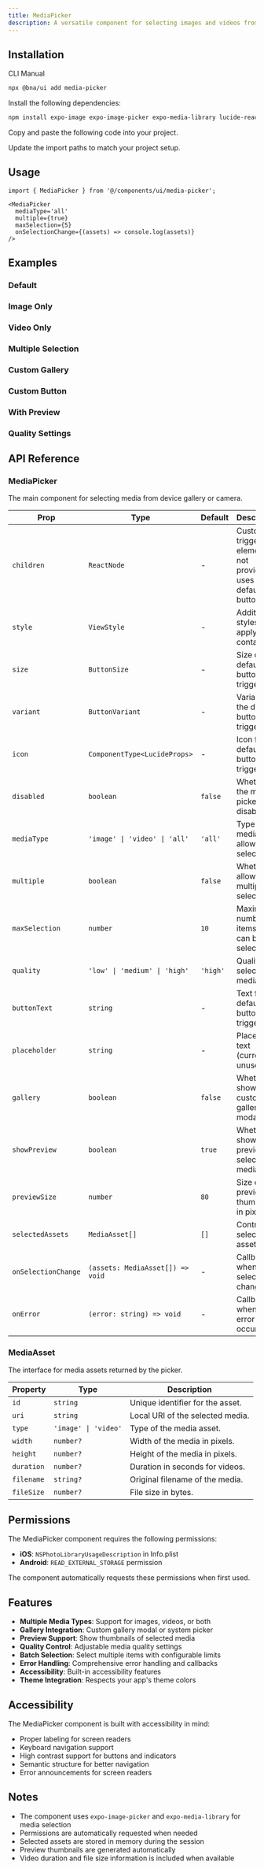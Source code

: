 ```yaml
---
title: MediaPicker
description: A versatile component for selecting images and videos from device gallery or camera with preview capabilities.
---
```


<ComponentPreview
  name='media-picker-demo'
  description='A basic media picker with image and video selection'
/>

## Installation

<CodeTabs>

<TabsList>
  <TabsTrigger value="cli">CLI</TabsTrigger>
  <TabsTrigger value="manual">Manual</TabsTrigger>
</TabsList>
<TabsContent value="cli">

```bash
npx @bna/ui add media-picker
```

</TabsContent>

<TabsContent value="manual">

<Steps>

<Step>Install the following dependencies:</Step>

```bash
npm install expo-image expo-image-picker expo-media-library lucide-react-native
```

<Step>Copy and paste the following code into your project.</Step>

<ComponentSource name='media-picker' title='components/ui/media-picker.tsx' />

<Step>Update the import paths to match your project setup.</Step>

</Steps>

</TabsContent>

</CodeTabs>

## Usage

```tsx
import { MediaPicker } from '@/components/ui/media-picker';
```

```tsx
<MediaPicker
  mediaType='all'
  multiple={true}
  maxSelection={5}
  onSelectionChange={(assets) => console.log(assets)}
/>
```

## Examples

### Default

<ComponentPreview
  name='media-picker-demo'
  description='A basic media picker with image and video selection'
/>

### Image Only

<ComponentPreview
  name='media-picker-images'
  description='Media picker configured for images only'
/>

### Video Only

<ComponentPreview
  name='media-picker-videos'
  description='Media picker configured for videos only'
/>

### Multiple Selection

<ComponentPreview
  name='media-picker-multiple'
  description='Media picker with multiple selection enabled'
/>

### Custom Gallery

<ComponentPreview
  name='media-picker-gallery'
  description='Media picker with custom gallery modal'
/>

### Custom Button

<ComponentPreview
  name='media-picker-custom'
  description='Media picker with custom trigger button'
/>

### With Preview

<ComponentPreview
  name='media-picker-preview'
  description='Media picker showing selected media previews'
/>

### Quality Settings

<ComponentPreview
  name='media-picker-quality'
  description='Media picker with different quality settings'
/>

## API Reference

### MediaPicker

The main component for selecting media from device gallery or camera.

| Prop                | Type                             | Default  | Description                                                   |
| ------------------- | -------------------------------- | -------- | ------------------------------------------------------------- |
| `children`          | `ReactNode`                      | -        | Custom trigger element. If not provided, uses default button. |
| `style`             | `ViewStyle`                      | -        | Additional styles to apply to the container.                  |
| `size`              | `ButtonSize`                     | -        | Size of the default button trigger.                           |
| `variant`           | `ButtonVariant`                  | -        | Variant of the default button trigger.                        |
| `icon`              | `ComponentType<LucideProps>`     | -        | Icon for the default button trigger.                          |
| `disabled`          | `boolean`                        | `false`  | Whether the media picker is disabled.                         |
| `mediaType`         | `'image' \| 'video' \| 'all'`    | `'all'`  | Type of media to allow selection.                             |
| `multiple`          | `boolean`                        | `false`  | Whether to allow multiple selection.                          |
| `maxSelection`      | `number`                         | `10`     | Maximum number of items that can be selected.                 |
| `quality`           | `'low' \| 'medium' \| 'high'`    | `'high'` | Quality of selected media.                                    |
| `buttonText`        | `string`                         | -        | Text for the default button trigger.                          |
| `placeholder`       | `string`                         | -        | Placeholder text (currently unused).                          |
| `gallery`           | `boolean`                        | `false`  | Whether to show custom gallery modal.                         |
| `showPreview`       | `boolean`                        | `true`   | Whether to show preview of selected media.                    |
| `previewSize`       | `number`                         | `80`     | Size of preview thumbnails in pixels.                         |
| `selectedAssets`    | `MediaAsset[]`                   | `[]`     | Controlled selected assets.                                   |
| `onSelectionChange` | `(assets: MediaAsset[]) => void` | -        | Callback when selection changes.                              |
| `onError`           | `(error: string) => void`        | -        | Callback when an error occurs.                                |

### MediaAsset

The interface for media assets returned by the picker.

| Property   | Type                 | Description                      |
| ---------- | -------------------- | -------------------------------- |
| `id`       | `string`             | Unique identifier for the asset. |
| `uri`      | `string`             | Local URI of the selected media. |
| `type`     | `'image' \| 'video'` | Type of the media asset.         |
| `width`    | `number?`            | Width of the media in pixels.    |
| `height`   | `number?`            | Height of the media in pixels.   |
| `duration` | `number?`            | Duration in seconds for videos.  |
| `filename` | `string?`            | Original filename of the media.  |
| `fileSize` | `number?`            | File size in bytes.              |

## Permissions

The MediaPicker component requires the following permissions:

- **iOS**: `NSPhotoLibraryUsageDescription` in Info.plist
- **Android**: `READ_EXTERNAL_STORAGE` permission

The component automatically requests these permissions when first used.

## Features

- **Multiple Media Types**: Support for images, videos, or both
- **Gallery Integration**: Custom gallery modal or system picker
- **Preview Support**: Show thumbnails of selected media
- **Quality Control**: Adjustable media quality settings
- **Batch Selection**: Select multiple items with configurable limits
- **Error Handling**: Comprehensive error handling and callbacks
- **Accessibility**: Built-in accessibility features
- **Theme Integration**: Respects your app's theme colors

## Accessibility

The MediaPicker component is built with accessibility in mind:

- Proper labeling for screen readers
- Keyboard navigation support
- High contrast support for buttons and indicators
- Semantic structure for better navigation
- Error announcements for screen readers

## Notes

- The component uses `expo-image-picker` and `expo-media-library` for media selection
- Permissions are automatically requested when needed
- Selected assets are stored in memory during the session
- Preview thumbnails are generated automatically
- Video duration and file size information is included when available
